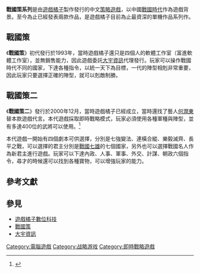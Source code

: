 {{otheruses|subject=[[遊戲橘子|遊戲橘子]]所開發的電腦遊戲《戰國策》系列|other=[[中國|中國]]古代的史學名著|戰國策}}

'''戰國策系列'''是由[[遊戲橘子數位科技|遊戲橘子]]製作發行的中文[[策略遊戲|策略遊戲]]，以中國[[戰國時代|戰國時代]]作為遊戲背景。至今為止已經發表兩款作品，是遊戲橘子目前為止最資深的單機作品系列作。

==戰國策==
《'''戰國策'''》初代發行於1993年，當時遊戲橘子還只是四個人的軟體工作室（富進軟體工作室），並無銷售能力，因此遊戲委託[[大宇資訊|大宇資訊]]代理發行。玩家可以操作戰國時代不同的國家，下達各種指令，以統一天下為目標，一代的陣型相剋非常重要，因此玩家只要選擇正確的陣型，就可以剋敵制勝。

==戰國策二==
《'''戰國策二'''》發行於2000年12月，當時遊戲橘子已經成立，當時還找了藝人[[何潤東|何潤東]]替本款遊戲代言。本代遊戲採取即時戰略模式，玩家必須使用各種軍種與陣型，並有多達400位的武將可以使用。<ref>{{cite web |url=http://acg.gamer.com.tw/acgDetail.php?s=1956 |title=戰國策二 |accessdate=2009-09-04 |date=2001-01-17 |archive-date=2021-01-22 |archive-url=https://web.archive.org/web/20210122110425/https://acg.gamer.com.tw/acgDetail.php?s=1956 |dead-url=no }}</ref>

本代遊戲一開始有四個劇本可供選擇，分別是七強變法、連橫合縱、樂毅滅齊、長平之戰，可以選擇的君主分別是[[戰國七雄|戰國七雄]]的七個國家，另外也可以選擇戰國名人作為新君主進行遊戲。玩家可以下達內政、人事、軍事、外交、計謀、朝政六個指令，尋才的時候還可以找到各種寶物，可以增強玩家的能力。

==參考文獻==
<div class="references-small">
<references />
</div>

==參見==
* [[遊戲橘子數位科技|遊戲橘子數位科技]]
* [[戰國策|戰國策]]
* [[大宇資訊|大宇資訊]]


[[Category:電腦遊戲|Category:電腦遊戲]]
[[Category:战略游戏|Category:战略游戏]]
[[Category:即時戰略遊戲|Category:即時戰略遊戲]]